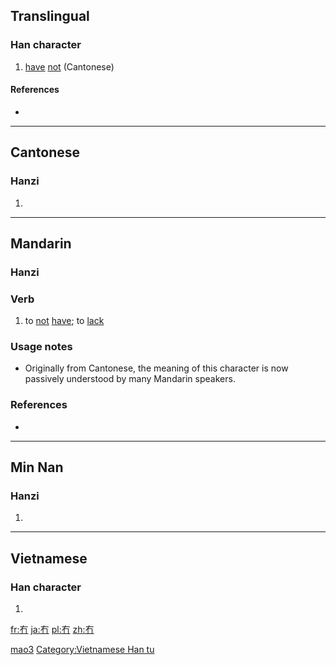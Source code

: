 ==Translingual==

===Han character===
{{Han char|rn=13|rad=冂|as=02|sn=4|four=4022<sub>7</sub>|canj=大月 (KB), X大月 (XKB)|ids=⿱[[𠂇]][[冂]]}}

# [[have]] [[not]] (Cantonese)

====References====
* {{Han ref|kx=0128.351|hdz=10096.170|uh=5187|ud=20871|bh=C94E|bd=51534}}

----

==Cantonese==

===Hanzi===
{{yue-hanzi|jyut=|y=mou5}}

# {{defn|lang=yue|sort=冂02}}

----

==Mandarin==

===Hanzi===
{{cmn-hanzi|pin=[[mǎo]] ([[mao3]])|wg=mou<sup>3</sup>}}

===Verb===
{{cmn-verb|ts|pin=mǎo|pint=mao3|rs=冂02}}

# {{context|literary|lang=cmn|sc=Hant|sort=冂02}} to [[not]] [[have]]; to [[lack]]

===Usage notes===
* Originally from Cantonese, the meaning of this character is now passively understood by many Mandarin speakers.

===References===
* {{reference-book|last= |first= |year=2007|title=[[w:Hanyu Da Cidian|Hanyu Da Cidian 3.0]]|language=Mandarin|publisher=[[w:Commercial Press|Commercial Press]]|location=[[Hong Kong]]|id=ISBN 9789620702778}}

[[Category:Mandarin literary terms in simplified script|mao3]]

----

==Min Nan==

===Hanzi===
{{nan-hanzi|tlpa=[[phaⁿ]] (phaⁿ<sup>1</sup>), [[phò]] (pho<sup>3</sup>)}}

# {{defn|lang=nan|sort=冂02}}

----

==Vietnamese==

===Han character===
{{vi-hantu|[[mậu]]|rs=冂02}}

# {{defn|lang=vi|sort=冂02}}

[[Category:Vietnamese Han tu]]

[[fr:冇]]
[[ja:冇]]
[[pl:冇]]
[[zh:冇]]